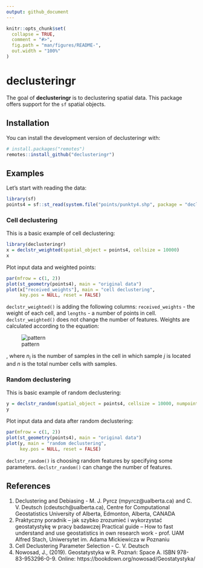 ```yaml
---
output: github_document
---
```


<!-- README.md is generated from README.Rmd. Please edit that file -->

```r
knitr::opts_chunk$set(
  collapse = TRUE,
  comment = "#>",
  fig.path = "man/figures/README-",
  out.width = "100%"
)
```
# declusteringr

<!-- badges: start -->
<!-- badges: end -->

The goal of **declusteringr** is to declustering spatial data.
This package offers support for the `sf` spatial objects.

## Installation

<!-- You can install the released version of declusteringr from [CRAN](https://CRAN.R-project.org) with: -->

<!-- ``` r -->
<!-- install.packages("declusteringr") -->
<!-- ``` -->

You can install the development version of declusteringr with:

``` r
# install.packages("remotes")
remotes::install_github("declusteringr")
```

## Examples

Let's start with reading the data: 

```r
library(sf)
points4 = sf::st_read(system.file("points/punkty4.shp", package = "declusteringr"))
```

### Cell declustering

This is a basic example of cell declustering:

```r
library(declusteringr)
x = declstr_weighted(spatial_object = points4, cellsize = 10000)
x
```

Plot input data and weighted points:

```r
par(mfrow = c(1, 2))
plot(st_geometry(points4), main = "original data")
plot(x["received_weights"], main = "cell declustering",
     key.pos = NULL, reset = FALSE)
```

`declstr_weighted()` is adding the following columns: `received_weights` - the weight of each cell, and `lengths` - a number of points in cell.
`declstr_weighted()` does not change the number of features.
Weights are calculated according to the equation:

![pattern](man/figures/cell_decl_pattern.PNG)

, where *n~i~* is the number of samples in the cell in which sample *j* is located and *n* is the total number cells with samples.

### Random declustering

This is basic example of random declustering:

```r
y = declstr_random(spatial_object = points4, cellsize = 10000, numpoint = 2)
y
```

Plot input data and data after random declustering:

```r
par(mfrow = c(1, 2))
plot(st_geometry(points4), main = "original data")
plot(y, main = "random declustering",
     key.pos = NULL, reset = FALSE)
```

`declstr_random()` is choosing random features by specifying some parameters.
`declstr_random()` can change the number of features.

## References
1. Declustering and Debiasing - M. J. Pyrcz (mpyrcz@ualberta.ca) and C. V. Deutsch (cdeutsch@ualberta.ca), Centre for Computational Geostatistics University of Alberta, Edmonton, Alberta, CANADA
2. Praktyczny poradnik – jak szybko zrozumieć i wykorzystać geostatystykę w pracy badawczej
Practical guide – How to fast understand and use geostatistics in own research work - prof. UAM Alfred Stach, Uniwersytet im. Adama Mickiewicza w Poznaniu
3. Cell Declustering Parameter Selection - C. V. Deutsch
4. Nowosad, J., (2019). Geostatystyka w R. Poznań: Space A. ISBN 978-83-953296-0-9. Online: https://bookdown.org/nowosad/Geostatystyka/
